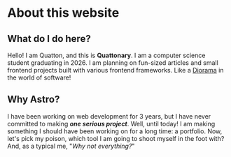 # About this website

## What do I do here?

Hello! I am Quatton, and this is **Quattonary**. I am a computer science student graduating in 2026. I am planning on fun-sized articles and small frontend projects built with various frontend frameworks. Like a [Diorama](https://en.wikipedia.org/wiki/Diorama) in the world of software!

## Why Astro?

I have been working on web development for 3 years, but I have never committed to making **_one serious project_**. Well, until today! I am making something I should have been working on for a long time: a portfolio.
Now, let's pick my poison, which tool I am going to shoot myself in the foot with?
And, as a typical me, "_Why not everything?_"
